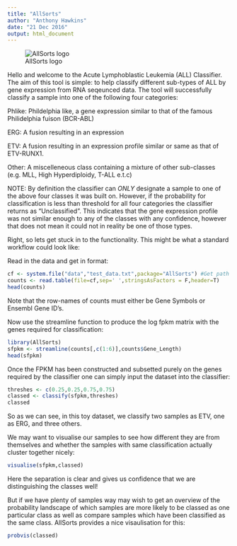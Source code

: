 ```yaml
---
title: "AllSorts"
author: "Anthony Hawkins"
date: "21 Dec 2016"
output: html_document
---
```


![AllSorts logo](../AllSorts.png)

Hello and welcome to the Acute Lymphoblastic Leukemia (ALL) Classifier.
The aim of this tool is simple: to help classify different sub-types of ALL by gene expression from RNA seqeunced data. The tool will successfully classify a sample into one of the following four categories:

Phlike: Phildelphia like, a gene expression similar to that of the famous Philidelphia fuison (BCR-ABL)

ERG: A fusion resulting in an expression

ETV: A fusion resulting in an expression profile similar or same as that of ETV-RUNX1.

Other: A miscelleneous class containing a mixture of other sub-classes (e.g. MLL, High Hyperdiploidy, T-ALL e.t.c)

NOTE: By definition the classifier can *ONLY* designate a sample to one of the above four classes it was built on. However, if the probability for classification is less than threshold for all four categories the classifier returns as "Unclassified". This indicates that the gene expression profile was not similar enough to any of the classes with any confidence, however that does not mean it could not in reality be one of those types.

Right, so lets get stuck in to the functionality. This might be what a standard workflow could look like:

Read in the data and get in format:
```r
cf <- system.file("data","test_data.txt",package="AllSorts") #Get path to raw text file (a tsv)
counts <- read.table(file=cf,sep=' ',stringsAsFactors = F,header=T)
head(counts)
```

Note that the row-names of counts must either be Gene Symbols or Ensembl Gene ID's.

Now use the streamline function to produce the log fpkm matrix with the genes required for classification:
```r
library(AllSorts)
sfpkm <- streamline(counts[,c(1:6)],counts$Gene_Length)
head(sfpkm)
```

Once the FPKM has been constructed and subsetted purely on the genes required by the classifier one can simply input the dataset into the classifier:

```r
threshes <- c(0.25,0.25,0.75,0.75)
classed <- classify(sfpkm,threshes)
classed
```

So as we can see, in this toy dataset, we classify two samples as ETV, one as ERG, and three others.

We may want to visualise our samples to see how different they are from themselves and whether the samples with same classification actually cluster together nicely:

```r
visualise(sfpkm,classed)
```

Here the separation is clear and gives us confidence that we are distinguishing the classes well!

But if we have plenty of samples way may wish to get an overview of the probability landscape of which samples are more likely to be classed as one particular class as well as compare samples which have been classified as the same class. AllSorts provides a nice visaulisation for this:

```r
probvis(classed)
```
